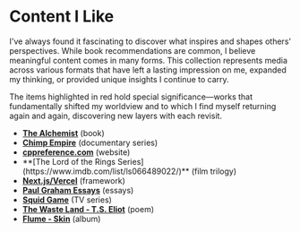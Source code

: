 # Content I Like

I've always found it fascinating to discover what inspires and shapes others' perspectives. While book recommendations are common, I believe meaningful content comes in many forms. This collection represents media across various formats that have left a lasting impression on me, expanded my thinking, or provided unique insights I continue to carry.

The items highlighted in red hold special significance—works that fundamentally shifted my worldview and to which I find myself returning again and again, discovering new layers with each revisit.

* **[The Alchemist](https://en.wikipedia.org/wiki/The_Alchemist_(novel))** (book)
* **[Chimp Empire](https://www.netflix.com/ie/title/81311783)** (documentary series)
* **[cppreference.com](https://en.cppreference.com/w/)** (website)
* <div className="text-red-500 font-semibold decoration">**[The Lord of the Rings Series](https://www.imdb.com/list/ls066489022/)** (film trilogy)</div>
* **[Next.js/Vercel](https://vercel.com/)** (framework)
* **[Paul Graham Essays](https://paulgraham.com/articles.html)** (essays)
* **[Squid Game](https://www.netflix.com/ie/title/81040344)** (TV series)
* **[The Waste Land - T.S. Eliot](https://www.poetryfoundation.org/poems/47311/the-waste-land)** (poem)
* **[Flume - Skin](https://open.spotify.com/album/1sxqYNzozsrgu0Vh6jQ6Lr?si=e-sw9hgnSHC21AboDPkLWg)** (album)